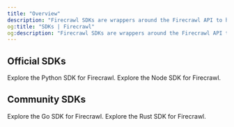 ```yaml
---
title: "Overview"
description: "Firecrawl SDKs are wrappers around the Firecrawl API to help you easily extract data from websites."
og:title: "SDKs | Firecrawl"
og:description: "Firecrawl SDKs are wrappers around the Firecrawl API to help you easily extract data from websites."
---
```


## Official SDKs

<CardGroup cols={2}>
  <Card title="Python SDK" icon="python" href="python">
    Explore the Python SDK for Firecrawl.
  </Card>
  <Card title="Node SDK" icon="node" href="node">
    Explore the Node SDK for Firecrawl.
  </Card>

</CardGroup>

## Community SDKs

<CardGroup cols={2}>
  <Card title="Go SDK" icon="golang" href="go">
    Explore the Go SDK for Firecrawl.
  </Card>
  <Card title="Rust SDK" icon="rust" href="rust">
    Explore the Rust SDK for Firecrawl.
  </Card>
</CardGroup>
